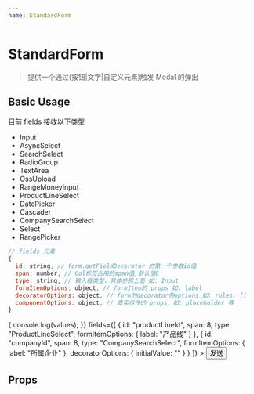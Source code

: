 ```yaml
---
name: StandardForm
---
```



# StandardForm

> 提供一个通过(按钮|文字|自定义元素)触发 Modal 的弹出

## Basic Usage

目前 fields 接收以下类型

- Input
- AsyncSelect
- SearchSelect
- RadioGroup
- TextArea
- OssUpload
- RangeMoneyInput
- ProductLineSelect
- DatePicker
- Cascader
- CompanySearchSelect
- Select
- RangePicker

```javascript
// fields 元素
{
  id: string, // form.getFieldDecorator 的第一个参数id值
  span: number, // Col标签占用的span值,默认值8
  type: string, // 输入框类型，具体参照上面 如: Input
  formItemOptions: object, // formItem的 props 如: label
  decoratorOptions: object, // form的decorator的options 如: rules: []
  componentOptions: object, // 真实组件的 props，如: placeholder 等
}
```

<Playground>
  <StandardForm
    onSubmit={values => {
      console.log(values);
    }}
    fields={[
      {
        id: "productLineId",
        span: 8,
        type: "ProductLineSelect",
        formItemOptions: {
          label: "产品线"
        }
      },
      {
        id: "companyId",
        span: 8,
        type: "CompanySearchSelect",
        formItemOptions: {
          label: "所属企业"
        },
        decoratorOptions: {
          initialValue: ""
        }
      }
    ]}
  >
    <Button type="primary" htmlType="submit">
      发送
    </Button>
  </StandardForm>
</Playground>

## Props

<PropsTable of={StandardForm} />
